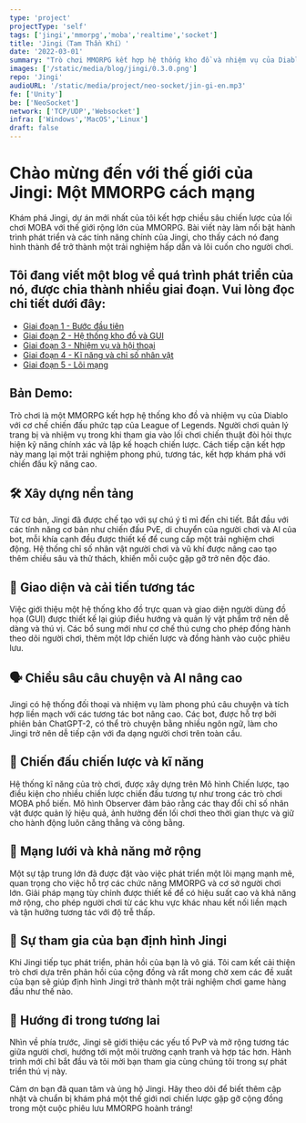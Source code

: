 ```yaml
---
type: 'project'
projectType: 'self'
tags: ['jingi','mmorpg','moba','realtime','socket']
title: 'Jingi（Tam Thần Khí）'
date: '2022-03-01'
summary: "Trò chơi MMORPG kết hợp hệ thống kho đồ và nhiệm vụ của Diablo với cơ chế chiến đấu phức tạp của League of Legends. Ứng dụng NeoSocket để xây dựng thế giới mở phức tạp nhưng vẫn đảm bảo hiệu năng và trải nghiệm người chơi."
images: ['/static/media/blog/jingi/0.3.0.png']
repo: 'Jingi'
audioURL: '/static/media/project/neo-socket/jin-gi-en.mp3'
fe: ['Unity']
be: ['NeoSocket']
network: ['TCP/UDP','Websocket']
infra: ['Windows','MacOS','Linux']
draft: false
---
```



# **Chào mừng đến với thế giới của Jingi: Một MMORPG cách mạng**

Khám phá Jingi, dự án mới nhất của tôi kết hợp chiều sâu chiến lược của lối chơi MOBA với thế giới rộng lớn của MMORPG. Bài viết này làm nổi bật hành trình phát triển và các tính năng chính của Jingi, cho thấy cách nó đang hình thành để trở thành một trải nghiệm hấp dẫn và lôi cuốn cho người chơi.

## Tôi đang viết một blog về quá trình phát triển của nó, được chia thành nhiều giai đoạn. Vui lòng đọc chi tiết dưới đây:

- [Giai đoạn 1 - Bước đầu tiên](/blog/jingi-devlog-phase-1)
- [Giai đoạn 2 - Hệ thống kho đồ và GUI](/blog/jingi-devlog-phase-2)
- [Giai đoạn 3 - Nhiệm vụ và hội thoại](/blog/jingi-devlog-phase-3)
- [Giai đoạn 4 - Kĩ năng và chỉ số nhân vật](/blog/jingi-devlog-phase-4)
- [Giai đoạn 5 - Lõi mạng](/blog/jingi-devlog-phase-5)

## Bản Demo:

Trò chơi là một MMORPG kết hợp hệ thống kho đồ và nhiệm vụ của Diablo với cơ chế chiến đấu phức tạp của League of Legends. Người chơi quản lý trang bị và nhiệm vụ trong khi tham gia vào lối chơi chiến thuật đòi hỏi thực hiện kỹ năng chính xác và lập kế hoạch chiến lược. Cách tiếp cận kết hợp này mang lại một trải nghiệm phong phú, tương tác, kết hợp khám phá với chiến đấu kỹ năng cao.
<YouTubeEmbed url="https://www.youtube.com/watch?v=mkFDlAXRNb4&t=48s" />

## **🛠️ Xây dựng nền tảng**

Từ cơ bản, Jingi đã được chế tạo với sự chú ý tỉ mỉ đến chi tiết. Bắt đầu với các tính năng cơ bản như chiến đấu PvE, di chuyển của người chơi và AI của bot, mỗi khía cạnh đều được thiết kế để cung cấp một trải nghiệm chơi động. Hệ thống chỉ số nhân vật người chơi và vũ khí được nâng cao tạo thêm chiều sâu và thử thách, khiến mỗi cuộc gặp gỡ trở nên độc đáo.

## **🎒 Giao diện và cải tiến tương tác**

Việc giới thiệu một hệ thống kho đồ trực quan và giao diện người dùng đồ họa (GUI) được thiết kế lại giúp điều hướng và quản lý vật phẩm trở nên dễ dàng và thú vị. Các bổ sung mới như cơ chế thú cưng cho phép đồng hành theo dõi người chơi, thêm một lớp chiến lược và đồng hành vào cuộc phiêu lưu.

## **🗣️ Chiều sâu câu chuyện và AI nâng cao**

Jingi có hệ thống đối thoại và nhiệm vụ làm phong phú câu chuyện và tích hợp liền mạch với các tương tác bot nâng cao. Các bot, được hỗ trợ bởi phiên bản ChatGPT-2, có thể trò chuyện bằng nhiều ngôn ngữ, làm cho Jingi trở nên dễ tiếp cận với đa dạng người chơi trên toàn cầu.

## **🌟 Chiến đấu chiến lược và kĩ năng**

Hệ thống kĩ năng của trò chơi, được xây dựng trên Mô hình Chiến lược, tạo điều kiện cho nhiều chiến lược chiến đấu tương tự như trong các trò chơi MOBA phổ biến. Mô hình Observer đảm bảo rằng các thay đổi chỉ số nhân vật được quản lý hiệu quả, ảnh hưởng đến lối chơi theo thời gian thực và giữ cho hành động luôn căng thẳng và công bằng.

## **🔗 Mạng lưới và khả năng mở rộng**

Một sự tập trung lớn đã được đặt vào việc phát triển một lõi mạng mạnh mẽ, quan trọng cho việc hỗ trợ các chức năng MMORPG và cơ sở người chơi lớn. Giải pháp mạng tùy chỉnh được thiết kế để có hiệu suất cao và khả năng mở rộng, cho phép người chơi từ các khu vực khác nhau kết nối liền mạch và tận hưởng tương tác với độ trễ thấp.

## **📢 Sự tham gia của bạn định hình Jingi**

Khi Jingi tiếp tục phát triển, phản hồi của bạn là vô giá. Tôi cam kết cải thiện trò chơi dựa trên phản hồi của cộng đồng và rất mong chờ xem các đề xuất của bạn sẽ giúp định hình Jingi trở thành một trải nghiệm chơi game hàng đầu như thế nào.

## **🚀 Hướng đi trong tương lai**

Nhìn về phía trước, Jingi sẽ giới thiệu các yếu tố PvP và mở rộng tương tác giữa người chơi, hướng tới một môi trường cạnh tranh và hợp tác hơn. Hành trình mới chỉ bắt đầu và tôi mời bạn tham gia cùng chúng tôi trong sự phát triển thú vị này.

Cảm ơn bạn đã quan tâm và ủng hộ Jingi. Hãy theo dõi để biết thêm cập nhật và chuẩn bị khám phá một thế giới nơi chiến lược gặp gỡ cộng đồng trong một cuộc phiêu lưu MMORPG hoành tráng!

###